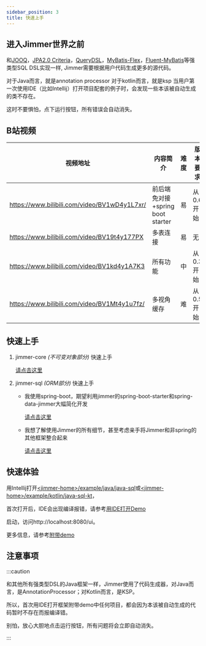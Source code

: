 ```yaml
---
sidebar_position: 3
title: 快速上手
---
```



## 进入Jimmer世界之前
和[JOOQ](https://www.jooq.org/)，[JPA2.0 Criteria](https://docs.oracle.com/javaee/6/tutorial/doc/gjitv.html)，[QueryDSL](http://querydsl.com/)，[MyBatis-Flex](https://github.com/mybatis-flex/mybatis-flex)，[Fluent-MyBatis](https://github.com/atool/fluent-mybatis)等强类型SQL DSL实现一样, Jimmer需要根据用户代码生成更多的源代码。

对于Java而言，就是annotation processor
对于kotlin而言，就是ksp
当用户第一次使用IDE（比如Intellij）打开项目配套的例子时，会发现一些本该被自动生成的类不存在。

这时不要惧怕，点下运行按钮，所有错误会自动消失。

## B站视频

|视频地址|内容简介|难度|版本要求|
|-------|------|----|----|
|https://www.bilibili.com/video/BV1wD4y1L7xr/|前后端免对接+spring boot starter|易|从0.6开始|
|https://www.bilibili.com/video/BV19t4y177PX|多表连接|易|无|
|https://www.bilibili.com/video/BV1kd4y1A7K3|所有功能|中|从0.3开始|
|https://www.bilibili.com/video/BV1Mt4y1u7fz/|多视角缓存|难|从0.5开始|

## 快速上手

1.  jimmer-core *(不可变对象部分)* 快速上手

    [请点击这里](./jimmer-core/usage.mdx)

2.  jimmer-sql *(ORM部分)* 快速上手

    -   我使用spring-boot，期望利用jimmer的spring-boot-starter和spring-data-jimmer大幅简化开发
        
        [请点击这里](./jimmer-sql/spring-boot)

    -   我想了解使用Jimmer的所有细节，甚至考虑亲手将Jimmer和非spring的其他框架整合起来

        [请点击这里](./jimmer-sql/basic/usage)

## 快速体验

用Intellij打开[&lt;jimmer-home&gt;/example/java/java-sql](https://github.com/babyfish-ct/jimmer/tree/main/example/java/jimmer-sql/)或[&lt;jimmer-home&gt;/example/kotlin/java-sql-kt](https://github.com/babyfish-ct/jimmer/tree/main/example/kotlin/jimmer-sql-kt/)，

首次打开后，IDE会出现编译报错，请参考[用IDE打开Demo](#用IDE打开Demo)

启动，访问http://localhost:8080/ui。

更多信息，请参考[附带demo](./demo)

## 注意事项

:::caution

和其他所有强类型DSL的Java框架一样，Jimmer使用了代码生成器，对Java而言，是AnnotationProcessor；对Kotlin而言，是KSP。

所以，首次用IDE打开框架附带demo中任何项目，都会因为本该被自动生成的代码暂时不存在而报编译错。

别怕，放心大胆地点击运行按钮，所有问题将会立即自动消失。

:::